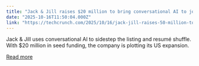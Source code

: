 ```yaml
---
title: "Jack & Jill raises $20 million to bring conversational AI to job-hunting"
date: "2025-10-16T11:50:04.000Z"
link: "https://techcrunch.com/2025/10/16/jack-jill-raises-50-million-to-bring-conversational-ai-to-job-hunting/"
---
```


Jack &#038; Jill uses conversational AI to sidestep the listing and resumé shuffle. With $20 million in seed funding, the company is plotting its US expansion.

[Read more](https://techcrunch.com/2025/10/16/jack-jill-raises-50-million-to-bring-conversational-ai-to-job-hunting/)
